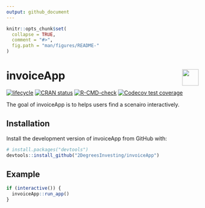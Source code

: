 ```yaml
---
output: github_document 
---
```

<!-- README.md is generated from README.Rmd. Please edit that file -->

```r
knitr::opts_chunk$set(
  collapse = TRUE,
  comment = "#>",
  fig.path = "man/figures/README-"
)
```

# invoiceApp <a href='https://github.com/2DegreesInvesting/r2dii.usethis'><img src='https://imgur.com/A5ASZPE.png' align='right' height='43' /></a>

<!-- badges: start -->
[![lifecycle](https://img.shields.io/badge/lifecycle-experimental-orange.svg)](https://www.tidyverse.org/lifecycle/#experimental)
[![CRAN status](https://www.r-pkg.org/badges/version/invoiceApp)](https://CRAN.R-project.org/package=invoiceApp)
[![R-CMD-check](https://github.com/2DegreesInvesting/invoiceApp/workflows/R-CMD-check/badge.svg)](https://github.com/2DegreesInvesting/invoiceApp/actions)
[![Codecov test coverage](https://codecov.io/gh/2DegreesInvesting/invoiceApp/branch/master/graph/badge.svg)](https://codecov.io/gh/2DegreesInvesting/invoiceApp?branch=master)
<!-- badges: end -->

The goal of invoiceApp is to helps users find a scenairo interactively.

## Installation

Install the development version of invoiceApp from GitHub with:

```r
# install.packages("devtools")
devtools::install_github("2DegreesInvesting/invoiceApp")
```
## Example

```r
if (interactive()) {
  invoiceApp::run_app()
}
```
